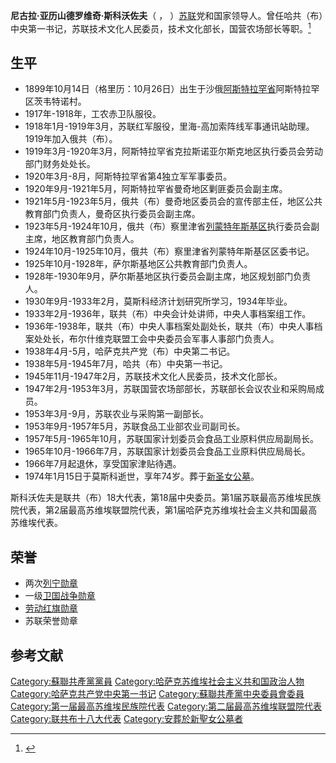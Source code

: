 {{Prose|time=2020-12-12T02:34:33+00:00}}
{{Infobox officeholder
|original_name  = Николай Александрович Скворцов
|name           = 尼古拉·亚历山德罗维奇·斯科沃佐夫
|image          = 
| office1 = [[哈萨克共产党|哈萨克共产党]]中央第一书记
| term_start1 = 1938年7月14日
| term_end1 = 1945年7月13日
| predecessor1 = [[列万·伊萨耶维奇·米尔佐扬|列万·伊萨耶维奇·米尔佐扬]]
| successor1 = [[根纳季·安德烈耶维奇·波尔科夫|根纳季·安德烈耶维奇·波尔科夫]]
| office2 = 苏联技术文化人民委员
| term_start2 =1945年11月11日
| term_end2 = 1946年3月15日
| predecessor2 = 职务设立
| successor2 = 职务取消
| office3 = 苏联技术文化部长
| term_start3 =1946年3月19日
| term_end3 = 1947年2月4日
| predecessor3 = 职务设立
| successor3 = 职务取消，并入农业部
| office4 = 苏联国营农场部长
| term_start4 =1947年2月4日
| term_end4 = 1953年3月15日
| predecessor4 = 职务设立
| successor4 = 职务取消，并入农业部
| birth_date   = {{OldStyleDate|1899年|10月26日|10月14日}}
| birth_place  = {{flag|Russian Empire}}[[阿斯特拉罕省|阿斯特拉罕省]]阿斯特拉罕区茨韦特诺
| death_date   = {{death date and age|mf=yes|1974|1|15|1899|10|26|df=y}}
| death_place  = {{URS}}[[莫斯科|莫斯科]]
| nationality  = {{flag|Russian Empire}}（1899-1917）<br>{{flag|Russian SFSR|1918}}（1917-1922）<br>{{URS}}（1922-1974）
| party        = [[苏联共产党|苏联共产党]]
|awards={{{!}} style="background:transparent"
{{!}} {{列宁勋章}} {{!!}} {{列宁勋章}}{{!!}}{{一级卫国战争勋章}} {{!!}} {{劳动红旗勋章}}
{{!}}-
{{!!}} {{苏联荣誉勋章}}
{{!}}}
}}
'''尼古拉·亚历山德罗维奇·斯科沃佐夫'''（{{lang-ru|Николай Александрович Скворцов}} ， {{bd|1899年|10月14日（格里历：10月26日）|1974年|1月15日}}）[[苏联|苏联]]党和国家领导人。曾任哈共（布）中央第一书记，苏联技术文化人民委员，技术文化部长，国营农场部长等职。<ref>{{Cite web|title=Справочник по истории Коммунистической партии и Советского Союза 1898 - 1991|url=http://knowbysight.info/SSS/05320.asp|access-date=2020-12-12|archive-date=2021-09-25|archive-url=https://web.archive.org/web/20210925060450/http://www.knowbysight.info/SSS/05320.asp}}</ref>

== 生平 ==
* 1899年10月14日（格里历：10月26日）出生于沙俄[[阿斯特拉罕省|阿斯特拉罕省]]阿斯特拉罕区茨韦特诺村。
* 1917年-1918年，工农赤卫队服役。
* 1918年1月-1919年3月，苏联红军服役，里海-高加索阵线军事通讯站助理。1919年加入俄共（布）。
* 1919年3月-1920年3月，阿斯特拉罕省克拉斯诺亚尔斯克地区执行委员会劳动部门财务处处长。
* 1920年3月-8月，阿斯特拉罕省第4独立军军事委员。
* 1920年9月-1921年5月，阿斯特拉罕省曼奇地区剿匪委员会副主席。
* 1921年5月-1923年5月，俄共（布）曼奇地区委员会的宣传部主任，地区公共教育部门负责人，曼奇区执行委员会副主席。
* 1923年5月-1924年10月，俄共（布）察里津省[[列蒙特年斯基区|列蒙特年斯基区]]执行委员会副主席，地区教育部门负责人。
* 1924年10月-1925年10月，俄共（布）察里津省列蒙特年斯基区区委书记。
* 1925年10月-1928年，萨尔斯基地区公共教育部门负责人。
* 1928年-1930年9月，萨尔斯基地区执行委员会副主席，地区规划部门负责人。
* 1930年9月-1933年2月，莫斯科经济计划研究所学习，1934年毕业。
* 1933年2月-1936年，联共（布）中央会计处讲师，中央人事档案组工作。
* 1936年-1938年，联共（布）中央人事档案处副处长，联共（布）中央人事档案处处长，布尔什维克联盟工会中央委员会军事人事部门负责人。
* 1938年4月-5月，哈萨克共产党（布）中央第二书记。
* 1938年5月-1945年7月，哈共（布）中央第一书记。
* 1945年11月-1947年2月，苏联技术文化人民委员，技术文化部长。
* 1947年2月-1953年3月，苏联国营农场部部长，苏联部长会议农业和采购局成员。
* 1953年3月-9月，苏联农业与采购第一副部长。
* 1953年9月-1957年5月，苏联食品工业部农业司副司长。
* 1957年5月-1965年10月，苏联国家计划委员会食品工业原料供应局副局长。
* 1965年10月-1966年7月，苏联国家计划委员会食品工业原料供应局局长。
* 1966年7月起退休，享受国家津贴待遇。
* 1974年1月15日于莫斯科逝世，享年74岁。葬于[[新圣女公墓|新圣女公墓]]。
斯科沃佐夫是联共（布）18大代表，第18届中央委员。第1届苏联最高苏维埃民族院代表，第2届最高苏维埃联盟院代表，第1届哈萨克苏维埃社会主义共和国最高苏维埃代表。

== 荣誉 ==
* 两次[[列宁勋章|列宁勋章]]
* 一级[[卫国战争勋章|卫国战争勋章]]
* [[劳动红旗勋章|劳动红旗勋章]]
* 苏联荣誉勋章

== 参考文献 ==
{{Reflist}}
[[Category:蘇聯共產黨黨員|Category:蘇聯共產黨黨員]]
[[Category:哈萨克苏维埃社会主义共和国政治人物|Category:哈萨克苏维埃社会主义共和国政治人物]]
[[Category:哈萨克共产党中央第一书记|Category:哈萨克共产党中央第一书记]]
[[Category:蘇聯共產黨中央委員會委員|Category:蘇聯共產黨中央委員會委員]]
[[Category:第一届最高苏维埃民族院代表|Category:第一届最高苏维埃民族院代表]]
[[Category:第二届最高苏维埃联盟院代表|Category:第二届最高苏维埃联盟院代表]]
[[Category:联共布十八大代表|Category:联共布十八大代表]]
[[Category:安葬於新聖女公墓者|Category:安葬於新聖女公墓者]]